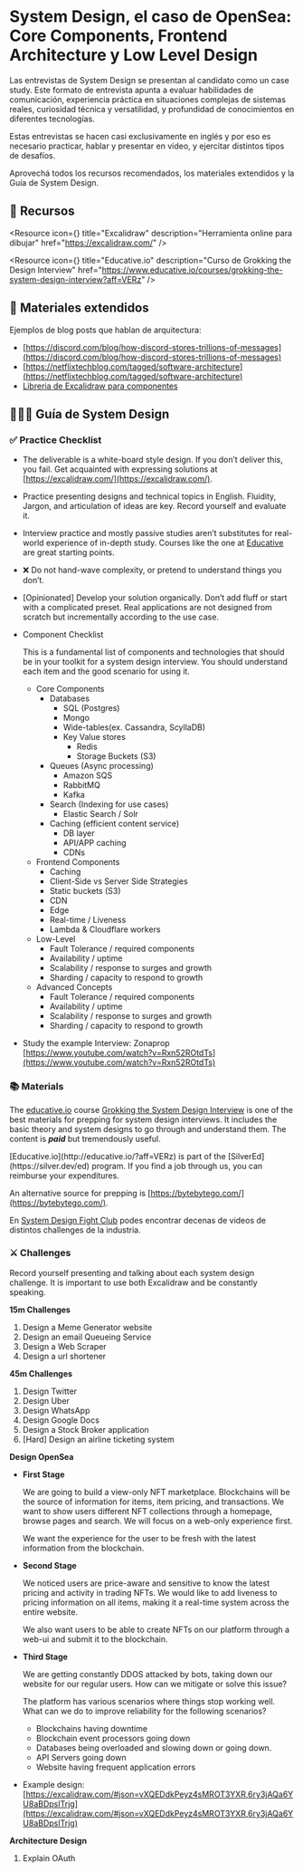 
# System Design, el caso de OpenSea: Core Components, Frontend Architecture y Low Level Design

Las entrevistas de System Design se presentan al candidato como un case study. Este formato de entrevista apunta a evaluar habilidades de comunicación, experiencia práctica en situaciones complejas de sistemas reales, curiosidad técnica y versatilidad, y profundidad de conocimientos en diferentes tecnologías.

Estas entrevistas se hacen casi exclusivamente en inglés y por eso es necesario practicar, hablar y presentar en video, y ejercitar distintos tipos de desafíos.

Aprovechá todos los recursos recomendados, los materiales extendidos y la Guía de System Design.

<IREmbed src="https://www.youtube.com/embed/ch8sLOXAQoc?si=EWqq1N38AI8qZPF4"/>

<IREmbed src="https://www.youtube.com/embed/VoOwLC0bXg8?si=Lq11QIG3ag7AKYy8"/>

<IREmbed src="https://www.youtube.com/embed/OlS5S3wkEV8?si=7BlkDmhR0E39dnY_"/>


## 🔗 Recursos

<Resource
icon={<LinkIcon className="color-4"/>}
title="Excalidraw"
description="Herramienta online para dibujar"
href="https://excalidraw.com/"
/>

<Resource
icon={<LinkIcon className="color-4"/>}
title="Educative.io"
description="Curso de Grokking the Design Interview"
href="https://www.educative.io/courses/grokking-the-system-design-interview?aff=VERz"
/>

## 📑 Materiales extendidos

Ejemplos de blog posts que hablan de arquitectura:

- [https://discord.com/blog/how-discord-stores-trillions-of-messages](https://discord.com/blog/how-discord-stores-trillions-of-messages)
- [https://netflixtechblog.com/tagged/software-architecture](https://netflixtechblog.com/tagged/software-architecture)
- [Libreria de Excalidraw para componentes](https://libraries.excalidraw.com/?target=_excalidraw&useHash=true&token=tPBG_3Xg_oR0jLeoOViBe&theme=light&version=2&sort=default#rohanp-system-design)

## 👨🏼‍💻 Guía de System Design

### ✅ Practice Checklist

- The deliverable is a white-board style design. If you don’t deliver this, you fail. Get acquainted with expressing solutions at [https://excalidraw.com/](https://excalidraw.com/).
- Practice presenting designs and technical topics in English. Fluidity, Jargon, and articulation of ideas are key. Record yourself and evaluate it.
- Interview practice and mostly passive studies aren’t substitutes for real-world experience of in-depth study. Courses like the one at [Educative](https://www.educative.io/courses/grokking-modern-system-design-interview-for-engineers-managers?aff=VERz) are great starting points.
- ❌ Do not hand-wave complexity, or pretend to understand things you don’t.
- [Opinionated] Develop your solution organically. Don’t add fluff or start with a complicated preset. Real applications are not designed from scratch but incrementally according to the use case.
- Component Checklist

    This is a fundamental list of components and technologies that should be in your toolkit for a system design interview. You should understand each item and the good scenario for using it.

    - Core Components
        - Databases
            - SQL (Postgres)
            - Mongo
            - Wide-tables(ex. Cassandra, ScyllaDB)
            - Key Value stores
                - Redis
                - Storage Buckets (S3)
        - Queues (Async processing)
            - Amazon SQS
            - RabbitMQ
            - Kafka
        - Search (Indexing for use cases)
            - Elastic Search / Solr
        - Caching (efficient content service)
            - DB layer
            - API/APP caching
            - CDNs
    - Frontend Components
        - Caching
        - Client-Side vs Server Side Strategies
        - Static buckets (S3)
        - CDN
        - Edge
        - Real-time / Liveness
        - Lambda & Cloudflare workers
    - Low-Level
        - Fault Tolerance / required components
        - Availability / uptime
        - Scalability / response to surges and growth
        - Sharding / capacity to respond to growth
    - Advanced Concepts
        - Fault Tolerance / required components
        - Availability / uptime
        - Scalability / response to surges and growth
        - Sharding / capacity to respond to growth
- Study the example Interview: Zonaprop [https://www.youtube.com/watch?v=Rxn52ROtdTs](https://www.youtube.com/watch?v=Rxn52ROtdTs)

### 📚 Materials

The [educative.io](http://educative.io/?aff=VERz) course [Grokking the System Design Interview](https://www.educative.io/courses/grokking-modern-system-design-interview-for-engineers-managers?aff=VERz) is one of the best materials for prepping for system design interviews. It includes the basic theory and system designs to go through and understand them. The content is ***paid*** but tremendously useful.

<Callout emoji="💡">
  [Educative.io](http://educative.io/?aff=VERz) is part of the [SilverEd](https://silver.dev/ed) program. If you find a job through us, you can reimburse your expenditures.
</Callout>

An alternative source for prepping is [https://bytebytego.com/](https://bytebytego.com/).

En [System Design Fight Club](https://systemdesignfightclub.com/) podes encontrar decenas de videos de distintos challenges de la industria.

### ⚔️ Challenges

Record yourself presenting and talking about each system design challenge. It is important to use both Excalidraw and be constantly speaking.

**15m Challenges**

1. Design a Meme Generator website
2. Design an email Queueing Service
3. Design a Web Scraper
4. Design a url shortener

**45m Challenges**

1. Design Twitter
2. Design Uber
3. Design WhatsApp
4. Design Google Docs
5. Design a Stock Broker application
6. [Hard] Design an airline ticketing system

**Design OpenSea**

- **First Stage**

    We are going to build a view-only NFT marketplace. Blockchains will be the source of information for items, item pricing, and transactions. We want to show users different NFT collections through a homepage, browse pages and search. We will focus on a web-only experience first.

    We want the experience for the user to be fresh with the latest information from the blockchain.

- **Second Stage**

    We noticed users are price-aware and sensitive to know the latest pricing and activity in trading NFTs. We would like to add liveness to pricing information on all items, making it a real-time system across the entire website.

    We also want users to be able to create NFTs on our platform through a web-ui and submit it to the blockchain.

- **Third Stage**

    We are getting constantly DDOS attacked by bots, taking down our website for our regular users. How can we mitigate or solve this issue?

    The platform has various scenarios where things stop working well. What can we do to improve reliability for the following scenarios?

    - Blockchains having downtime
    - Blockchain event processors going down
    - Databases being overloaded and slowing down or going down.
    - API Servers going down
    - Website having frequent application errors
- Example design:  [https://excalidraw.com/#json=vXQEDdkPeyz4sMROT3YXR,6ry3jAQa6YU8aBDpsITrjg](https://excalidraw.com/#json=vXQEDdkPeyz4sMROT3YXR,6ry3jAQa6YU8aBDpsITrjg)

**Architecture Design**

1. Explain OAuth

